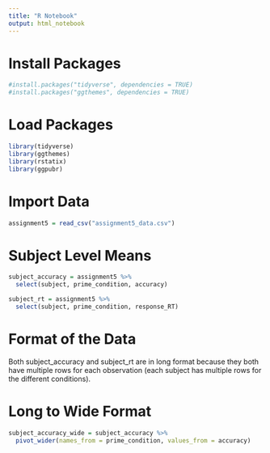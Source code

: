 ```yaml
---
title: "R Notebook"
output: html_notebook
---
```

# Install Packages
```r
#install.packages("tidyverse", dependencies = TRUE)
#install.packages("ggthemes", dependencies = TRUE)
```
# Load Packages
```r
library(tidyverse)
library(ggthemes)
library(rstatix)
library(ggpubr)
```
# Import Data
```r
assignment5 = read_csv("assignment5_data.csv")
```

# Subject Level Means
```r
subject_accuracy = assignment5 %>%
  select(subject, prime_condition, accuracy)

subject_rt = assignment5 %>%
  select(subject, prime_condition, response_RT)
```

# Format of the Data
Both subject_accuracy and subject_rt are in long format because they both have multiple rows for each observation (each subject has multiple rows for the different conditions).

# Long to Wide Format
```r
subject_accuracy_wide = subject_accuracy %>%
  pivot_wider(names_from = prime_condition, values_from = accuracy)
```



